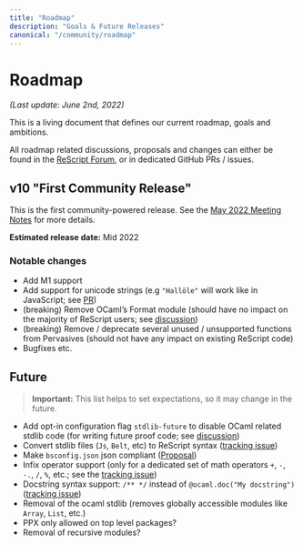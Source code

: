 ```yaml
---
title: "Roadmap"
description: "Goals & Future Releases"
canonical: "/community/roadmap"
---
```


# Roadmap

*(Last update: June 2nd, 2022)*

This is a living document that defines our current roadmap, goals and ambitions.

All roadmap related discussions, proposals and changes can either be found in the [ReScript Forum](https://forum.rescript-lang.org), or in dedicated GitHub PRs / issues.

## v10 "First Community Release"

This is the first community-powered release. See the [May 2022 Meeting Notes](https://forum.rescript-lang.org/t/community-meeting-may-2022/3280) for more details.

**Estimated release date:** Mid 2022

### Notable changes
- Add M1 support
- Add support for unicode strings (e.g `"Hallöle"` will work like in JavaScript; see [PR](https://github.com/rescript-lang/syntax/pull/433))
- (breaking) Remove OCaml’s Format module (should have no impact on the majority of ReScript users; see [discussion](https://forum.rescript-lang.org/t/what-stable-type-system-features-we-are-going-to-preserve-from-ocaml/1251))
- (breaking) Remove / deprecate several unused / unsupported functions from Pervasives (should not have any impact on existing ReScript code)
- Bugfixes etc.

## Future

> **Important:** This list helps to set expectations, so it may change in the future.

- Add opt-in configuration flag `stdlib-future` to disable OCaml related stdlib code (for writing future proof code; see [discussion](https://forum.rescript-lang.org/t/roles-for-belt-js-and-pervasives-in-rescript/1683))
- Convert stdlib files (`Js`, `Belt`, etc) to ReScript syntax ([tracking issue](https://github.com/rescript-lang/rescript-compiler/issues/4872))
- Make `bsconfig.json` json compliant ([Proposal](https://forum.rescript-lang.org/t/proposed-changes-make-bsconfig-json-standard-compilant/1859))
- Infix operator support (only for a dedicated set of math operators `+`, `-`, `-.`, `/`, `%`, etc.; see the [tracking issue](https://github.com/rescript-lang/syntax/issues/440))
- Docstring syntax support: `/** */` instead of `@ocaml.doc("My docstring")` ([tracking issue](https://github.com/rescript-lang/syntax/issues/439))
- Removal of the ocaml stdlib (removes globally accessible modules like `Array`, `List`, etc.)
- PPX only allowed on top level packages?
- Removal of recursive modules?
